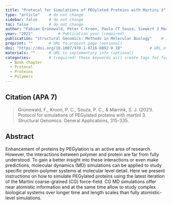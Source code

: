 ```yaml
---
title: "Protocol for Simulations of PEGylated Proteins with Martini 3"          # Paper title (required)
type: "article"    # do not change
sidebar: false     # do not change
toc: false         # do not change
author: "Fabian Grünewald, Peter C Kroon, Paulo CT Souza, Siewert J Marrink"         # Paper authors (required)
year: "2021"           # Publication year (required)
publication: "Structural Genomics: Methods in Molecular Biology"    # Journal or similar (required)
preprint: ""       # URL to prepint page (optional)  
doi: "https://doi.org/10.1007/978-1-0716-0892-0_18"            # URL of DOI (required)  
materials: ""      # URL to suplementary info (optional)
categories:        # (required) these keywords will create tags for further filtering. 
  - Book chapter
  - Protocol
  - Proteins
  - Polymers
---
```


<!-- 
The info below is just an example. 

Both fields are required and they have to be replaced with the respective info for each paper. 

Please notice the `> ` symbol before the citation, it gives it additional styling.  
-->

## Citation (APA 7)      

> Grünewald, F., Kroon, P. C., Souza, P. C., & Marrink, S. J. (2021). Protocol for simulations of PEGylated proteins with martini 3. Structural Genomics: General Applications, 315-335.

## Abstract

Enhancement of proteins by PEGylation is an active area of research. However, the interactions between polymer and protein are far from fully understood. To gain a better insight into these interactions or even make predictions, molecular dynamics (MD) simulations can be applied to study specific protein-polymer systems at molecular level detail. Here we present instructions on how to simulate PEGylated proteins using the latest iteration of the Martini coarse-grained (CG) force-field. CG MD simulations offer near atomistic information and at the same time allow to study complex biological systems over longer time and length scales than fully atomistic-level simulations.